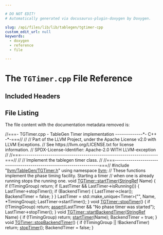 ```yaml
---

# DO NOT EDIT!
# Automatically generated via docusaurus-plugin-doxygen by Doxygen.

slug: /api/files/lib/lib/tablegen/tgtimer-cpp
custom_edit_url: null
keywords:
  - doxygen
  - reference
  - file

---
```





# The `TGTimer.cpp` File Reference

<DoxygenPage pluginConfig={pluginConfig}>



## Included Headers

<IncludesList>
<IncludesListItem
  filePath="llvm/TableGen/TGTimer.h"
  permalink="/docs/api/files/include/include/llvm/include/llvm/tablegen/tgtimer-h"
  isLocal="true" />
</IncludesList>


## File Listing

The file content with the documentation metadata removed is:

<ProgramListing>

<Link id="l00001" /><CodeLine lineNumber="1"><span class="doxyHighlightComment">//===- TGTimer.cpp - TableGen Timer implementation --------------&#42;- C++ -&#42;-===//</span></CodeLine>
<Link id="l00002" /><CodeLine lineNumber="2"><span class="doxyHighlightComment">//</span></CodeLine>
<Link id="l00003" /><CodeLine lineNumber="3"><span class="doxyHighlightComment">// Part of the LLVM Project, under the Apache License v2.0 with LLVM Exceptions.</span></CodeLine>
<Link id="l00004" /><CodeLine lineNumber="4"><span class="doxyHighlightComment">// See https://llvm.org/LICENSE.txt for license information.</span></CodeLine>
<Link id="l00005" /><CodeLine lineNumber="5"><span class="doxyHighlightComment">// SPDX-License-Identifier: Apache-2.0 WITH LLVM-exception</span></CodeLine>
<Link id="l00006" /><CodeLine lineNumber="6"><span class="doxyHighlightComment">//</span></CodeLine>
<Link id="l00007" /><CodeLine lineNumber="7"><span class="doxyHighlightComment">//===----------------------------------------------------------------------===//</span></CodeLine>
<Link id="l00008" /><CodeLine lineNumber="8"><span class="doxyHighlightComment">//</span></CodeLine>
<Link id="l00009" /><CodeLine lineNumber="9"><span class="doxyHighlightComment">// Implement the tablegen timer class.</span></CodeLine>
<Link id="l00010" /><CodeLine lineNumber="10"><span class="doxyHighlightComment">//</span></CodeLine>
<Link id="l00011" /><CodeLine lineNumber="11"><span class="doxyHighlightComment">//===----------------------------------------------------------------------===//</span></CodeLine>
<Link id="l00012" /><CodeLine lineNumber="12"></CodeLine>
<Link id="l00013" /><CodeLine lineNumber="13"><span class="doxyHighlightPreprocessor">#include &quot;<a href="/docs/api/files/include/include/llvm/include/llvm/tablegen/tgtimer-h">llvm/TableGen/TGTimer.h</a>&quot;</span></CodeLine>
<Link id="l00014" /><CodeLine lineNumber="14"><span class="doxyHighlightKeyword">using namespace </span><span class="doxyHighlight"><a href="/docs/api/namespaces/llvm">llvm</a>;</span></CodeLine>
<Link id="l00015" /><CodeLine lineNumber="15"></CodeLine>
<Link id="l00016" /><CodeLine lineNumber="16"><span class="doxyHighlightComment">// These functions implement the phase timing facility. Starting a timer</span></CodeLine>
<Link id="l00017" /><CodeLine lineNumber="17"><span class="doxyHighlightComment">// when one is already running stops the running one.</span></CodeLine>
<Link id="l00018" /><CodeLine lineNumber="18" lineLink="/docs/api/classes/llvm/tgtimer/#a8b1a1236593a4b4588da0bde22da2752"><span class="doxyHighlightKeywordType">void</span><span class="doxyHighlight"> <a href="/docs/api/classes/llvm/tgtimer/#a8b1a1236593a4b4588da0bde22da2752">TGTimer::startTimer</a>(<a href="/docs/api/classes/llvm/stringref">StringRef</a> Name) &#123;</span></CodeLine>
<Link id="l00019" /><CodeLine lineNumber="19"><span class="doxyHighlight">  </span><span class="doxyHighlightKeywordFlow">if</span><span class="doxyHighlight"> (!TimingGroup)</span></CodeLine>
<Link id="l00020" /><CodeLine lineNumber="20"><span class="doxyHighlight">    </span><span class="doxyHighlightKeywordFlow">return</span><span class="doxyHighlight">;</span></CodeLine>
<Link id="l00021" /><CodeLine lineNumber="21"><span class="doxyHighlight">  </span><span class="doxyHighlightKeywordFlow">if</span><span class="doxyHighlight"> (LastTimer &amp;&amp; LastTimer-&gt;isRunning()) &#123;</span></CodeLine>
<Link id="l00022" /><CodeLine lineNumber="22"><span class="doxyHighlight">    LastTimer-&gt;stopTimer();</span></CodeLine>
<Link id="l00023" /><CodeLine lineNumber="23"><span class="doxyHighlight">    </span><span class="doxyHighlightKeywordFlow">if</span><span class="doxyHighlight"> (BackendTimer) &#123;</span></CodeLine>
<Link id="l00024" /><CodeLine lineNumber="24"><span class="doxyHighlight">      LastTimer-&gt;clear();</span></CodeLine>
<Link id="l00025" /><CodeLine lineNumber="25"><span class="doxyHighlight">      BackendTimer = </span><span class="doxyHighlightKeyword">false</span><span class="doxyHighlight">;</span></CodeLine>
<Link id="l00026" /><CodeLine lineNumber="26"><span class="doxyHighlight">    &#125;</span></CodeLine>
<Link id="l00027" /><CodeLine lineNumber="27"><span class="doxyHighlight">  &#125;</span></CodeLine>
<Link id="l00028" /><CodeLine lineNumber="28"></CodeLine>
<Link id="l00029" /><CodeLine lineNumber="29"><span class="doxyHighlight">  LastTimer = std::make&#95;unique&lt;Timer&gt;(</span><span class="doxyHighlightStringLiteral">&quot;&quot;</span><span class="doxyHighlight">, Name, &#42;TimingGroup);</span></CodeLine>
<Link id="l00030" /><CodeLine lineNumber="30"><span class="doxyHighlight">  LastTimer-&gt;startTimer();</span></CodeLine>
<Link id="l00031" /><CodeLine lineNumber="31"><span class="doxyHighlight">&#125;</span></CodeLine>
<Link id="l00032" /><CodeLine lineNumber="32"></CodeLine>
<Link id="l00033" /><CodeLine lineNumber="33" lineLink="/docs/api/classes/llvm/tgtimer/#a70942aaaba7a89bf4cda690dbfb7ae96"><span class="doxyHighlightKeywordType">void</span><span class="doxyHighlight"> <a href="/docs/api/classes/llvm/tgtimer/#a70942aaaba7a89bf4cda690dbfb7ae96">TGTimer::stopTimer</a>() &#123;</span></CodeLine>
<Link id="l00034" /><CodeLine lineNumber="34"><span class="doxyHighlight">  </span><span class="doxyHighlightKeywordFlow">if</span><span class="doxyHighlight"> (!TimingGroup)</span></CodeLine>
<Link id="l00035" /><CodeLine lineNumber="35"><span class="doxyHighlight">    </span><span class="doxyHighlightKeywordFlow">return</span><span class="doxyHighlight">;</span></CodeLine>
<Link id="l00036" /><CodeLine lineNumber="36"></CodeLine>
<Link id="l00037" /><CodeLine lineNumber="37"><span class="doxyHighlight">  <a href="/docs/api/files/lib/lib/target/lib/target/amdgpu/silowercontrolflow-cpp/#a4868c5d81c5ccc98c47aeab6244346a0">assert</a>(LastTimer &amp;&amp; </span><span class="doxyHighlightStringLiteral">&quot;No phase timer was started&quot;</span><span class="doxyHighlight">);</span></CodeLine>
<Link id="l00038" /><CodeLine lineNumber="38"><span class="doxyHighlight">  LastTimer-&gt;stopTimer();</span></CodeLine>
<Link id="l00039" /><CodeLine lineNumber="39"><span class="doxyHighlight">&#125;</span></CodeLine>
<Link id="l00040" /><CodeLine lineNumber="40"></CodeLine>
<Link id="l00041" /><CodeLine lineNumber="41" lineLink="/docs/api/classes/llvm/tgtimer/#ae58c222745a6c74a640bdc315cd667c0"><span class="doxyHighlightKeywordType">void</span><span class="doxyHighlight"> <a href="/docs/api/classes/llvm/tgtimer/#ae58c222745a6c74a640bdc315cd667c0">TGTimer::startBackendTimer</a>(<a href="/docs/api/classes/llvm/stringref">StringRef</a> Name) &#123;</span></CodeLine>
<Link id="l00042" /><CodeLine lineNumber="42"><span class="doxyHighlight">  </span><span class="doxyHighlightKeywordFlow">if</span><span class="doxyHighlight"> (!TimingGroup)</span></CodeLine>
<Link id="l00043" /><CodeLine lineNumber="43"><span class="doxyHighlight">    </span><span class="doxyHighlightKeywordFlow">return</span><span class="doxyHighlight">;</span></CodeLine>
<Link id="l00044" /><CodeLine lineNumber="44"></CodeLine>
<Link id="l00045" /><CodeLine lineNumber="45"><span class="doxyHighlight">  <a href="/docs/api/classes/llvm/tgtimer/#a8b1a1236593a4b4588da0bde22da2752">startTimer</a>(Name);</span></CodeLine>
<Link id="l00046" /><CodeLine lineNumber="46"><span class="doxyHighlight">  BackendTimer = </span><span class="doxyHighlightKeyword">true</span><span class="doxyHighlight">;</span></CodeLine>
<Link id="l00047" /><CodeLine lineNumber="47"><span class="doxyHighlight">&#125;</span></CodeLine>
<Link id="l00048" /><CodeLine lineNumber="48"></CodeLine>
<Link id="l00049" /><CodeLine lineNumber="49" lineLink="/docs/api/classes/llvm/tgtimer/#ae312899a244805fb23acca136986d38c"><span class="doxyHighlightKeywordType">void</span><span class="doxyHighlight"> <a href="/docs/api/classes/llvm/tgtimer/#ae312899a244805fb23acca136986d38c">TGTimer::stopBackendTimer</a>() &#123;</span></CodeLine>
<Link id="l00050" /><CodeLine lineNumber="50"><span class="doxyHighlight">  </span><span class="doxyHighlightKeywordFlow">if</span><span class="doxyHighlight"> (!TimingGroup || !BackendTimer)</span></CodeLine>
<Link id="l00051" /><CodeLine lineNumber="51"><span class="doxyHighlight">    </span><span class="doxyHighlightKeywordFlow">return</span><span class="doxyHighlight">;</span></CodeLine>
<Link id="l00052" /><CodeLine lineNumber="52"><span class="doxyHighlight">  <a href="/docs/api/classes/llvm/tgtimer/#a70942aaaba7a89bf4cda690dbfb7ae96">stopTimer</a>();</span></CodeLine>
<Link id="l00053" /><CodeLine lineNumber="53"><span class="doxyHighlight">  BackendTimer = </span><span class="doxyHighlightKeyword">false</span><span class="doxyHighlight">;</span></CodeLine>
<Link id="l00054" /><CodeLine lineNumber="54"><span class="doxyHighlight">&#125;</span></CodeLine>

</ProgramListing>


</DoxygenPage>
